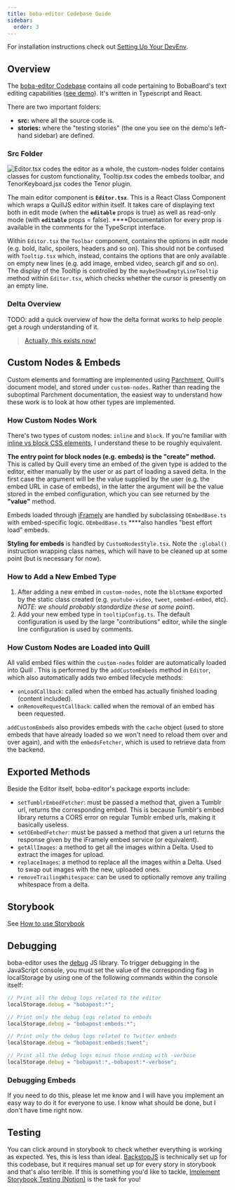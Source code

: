 ```yaml
---
title: boba-editor Codebase Guide
sidebar:
  order: 3
---
```


For installation instructions check out
[Setting Up Your DevEnv](/docs/development/start-developing/before-you-start).

## Overview

The [boba-editor Codebase](https://github.com/BobaBoard/boba-editor) contains all
code pertaining to BobaBoard's text editing capabilities
([see demo](https://boba-editor.netlify.app/)). It's written in Typescript and
React.

There are two important folders:

- **src:** where all the source code is.
- **stories:** where the "testing stories" (the one you see on the demo's
  left-hand sidebar) are defined.

### Src Folder

![Editor.tsx codes the editor as a whole, the custom-nodes folder contains classes for custom functionality, Tooltip.tsx codes the embeds toolbar, and TenorKeyboard.jsx codes the Tenor plugin.](/img/legacy/classes.png)

The main editor component is **`Editor.tsx`**. This is a React Class Component
which wraps a QuillJS editor within itself. It takes care of displaying text
both in edit mode (when the **`editable`** props is true) as well as read-only
mode (with **`editable`** props = false). \*\*\*\*Documentation for every prop
is available in the comments for the TypeScript interface.

Within `Editor.tsx` the `Toolbar` component, contains the options in edit mode
(e.g. bold, italic, spoilers, headers and so on). This should not be confused
with `Tooltip.tsx` which, instead, contains the options that are only available
on empty new lines (e.g. add image, embed video, search gif and so on). The
display of the Tooltip is controlled by the `maybeShowEmptyLineTooltip` method
within `Editor.tsx`, which checks whether the cursor is presently on an empty
line.

### Delta Overview

TODO: add a quick overview of how the delta format works to help people get a
rough understanding of it.

> [Actually, this exists now!](../boba-editor/the-delta-format)

## Custom Nodes & Embeds

Custom elements and formatting are implemented using
[Parchment](https://github.com/quilljs/parchment), Quill's document model, and
stored under `custom-nodes`. Rather than reading the suboptimal Parchment
documentation, the easiest way to understand how these work is to look at how
other types are implemented.

### How Custom Nodes Work

There's two types of custom nodes: `inline` and `block`. If you're familiar with
[inline vs block CSS elements](https://www.samanthaming.com/pictorials/css-inline-vs-inlineblock-vs-block/),
I understand these to be roughly equivalent.

**The entry point for block nodes (e.g. embeds) is the "create" method.** This
is called by Quill every time an embed of the given type is added to the editor,
either manually by the user or as part of loading a saved delta. In the first
case the argument will be the value supplied by the user (e.g. the embed URL in
case of embeds), in the latter the argument will be the value stored in the
embed configuration, which you can see returned by the **"value"** method.

Embeds loaded through [iFramely](http://iframely.com/) are handled by
subclassing `OEmbedBase.ts` with embed-specific logic. `OEmbedBase.ts`
\*\*\*\*also handles "best effort load" embeds.

**Styling for embeds** is handled by `CustomNodesStyle.tsx`. Note the
`:global()` instruction wrapping class names, which will have to be cleaned up
at some point (but is necessary for now).

### How to Add a New Embed Type

1. After adding a new embed in `custom-nodes`, note the `blotName` exported by
   the static class created (e.g. `youtube-video`, `tweet`, `oembed-embed`,
   etc). _NOTE: we should probably standardize these at some point_).
2. Add your new embed type in `tooltipConfig.ts`. The default configuration is
   used by the large "contributions" editor, while the single line configuration
   is used by comments.

### How Custom Nodes are Loaded into Quill

All valid embed files within the `custom-nodes` folder are automatically loaded
into Quill . This is performed by the `addCustomEmbeds` method in `Editor`,
which also automatically adds two embed lifecycle methods:

- `onLoadCallback`: called when the embed has actually finished loading (content
  included).
- `onRemoveRequestCallback`: called when the removal of an embed has been
  requested.

`addCustomEmbeds` also provides embeds with the `cache` object (used to store
embeds that have already loaded so we won't need to reload them over and over
again), and with the `embedsFetcher`, which is used to retrieve data from the
backend.

## Exported Methods

Beside the Editor itself, boba-editor's package exports include:

- `setTumblrEmbedFetcher`: must be passed a method that, given a Tumblr url,
  returns the corresponding embed. This is because Tumblr's embed library
  returns a CORS error on regular Tumblr embed urls, making it basically
  useless.
- `setOEmbedFetcher`: must be passed a method that given a url returns the
  response given by the iFramely embed service (or equivalent).
- `getAllImages`: a method to get all the images within a Delta. Used to extract
  the images for upload.
- `replaceImages`: a method to replace all the images within a Delta. Used to
  swap out images with the new, uploaded ones.
- `removeTrailingWhitespace`: can be used to optionally remove any trailing
  whitespace from a delta.

## Storybook

See [How to use Storybook](./howtouse-storybook)

## Debugging

boba-editor uses the [debug](https://www.npmjs.com/package/debug) JS library. To
trigger debugging in the JavaScript console, you must set the value of the
corresponding flag in localStorage by using one of the following commands within
the console itself:

```jsx
// Print all the debug logs related to the editor
localStorage.debug = "bobapost:*";

// Print only the debug logs related to embeds
localStorage.debug = "bobapost:embeds:*";

// Print only the debug logs related to Twitter embeds
localStorage.debug = "bobapost:embeds:tweet";

// Print all the debug logs minus those ending with -verbose
localStorage.debug = "bobapost:*,-bobapost:*-verbose";
```

### Debugging Embeds

If you need to do this, please let me know and I will have you implement an easy
way to do it for everyone to use. I know what should be done, but I don't have
time right now.

## Testing

You can click around in storybook to check whether everything is working as
expected. Yes, this is less than ideal.
[BackstopJS](https://github.com/garris/BackstopJS) is technically set up for
this codebase, but it requires manual set up for every story in storybook and
that's also terrible. If this is something you'd like to tackle,
[Implement Storybook Testing (Notion)](https://www.notion.so/Implement-Storybook-Testing-d4d15ca68a3c4183b5cc67fcf8dd7d06)
is the task for you!
